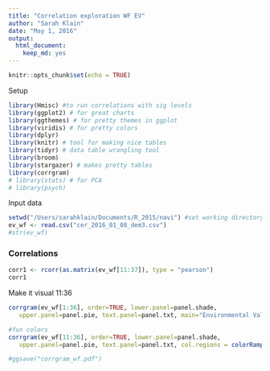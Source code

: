 ```yaml
---
title: "Correlation exploration WF EV"
author: "Sarah Klain"
date: "May 1, 2016"
output: 
  html_document: 
    keep_md: yes
---
```


```r
knitr::opts_chunk$set(echo = TRUE)
```

Setup

```r
library(Hmisc) #to run correlations with sig levels
library(ggplot2) # for great charts
library(ggthemes) # for pretty themes in ggplot
library(viridis) # for pretty colors
library(dplyr)
library(knitr) # tool for making nice tables
library(tidyr) # data table wrangling tool
library(broom)
library(stargazer) # makes pretty tables
library(corrgram)
# library(stats) # for PCA
# library(psych)
```

Input data
```r
setwd("/Users/sarahklain/Documents/R_2015/navi") #set working directory
ev_wf <- read.csv("cer_2016_01_08_dem3.csv")
#str(ev_wf)

```

### Correlations

```r
corr1 <- rcorr(as.matrix(ev_wf[11:37]), type = "pearson")
corr1
```

Make it visual
11:36

```r

corrgram(ev_wf[1:36], order=TRUE, lower.panel=panel.shade, 
   upper.panel=panel.pie, text.panel=panel.txt, main="Environmental Values & Wind Farm (PC2/PC1 Order)")

#fun colors
corrgram(ev_wf[11:36], order=TRUE, lower.panel=panel.shade, 
   upper.panel=panel.pie, text.panel=panel.txt, col.regions = colorRampPalette(c("purple4", "skyblue1", "khaki1", "gold1")), main="Environmental Values & Wind Farm (PC2/PC1 Order)")

#ggsave("corrgram_wf.pdf")
```

